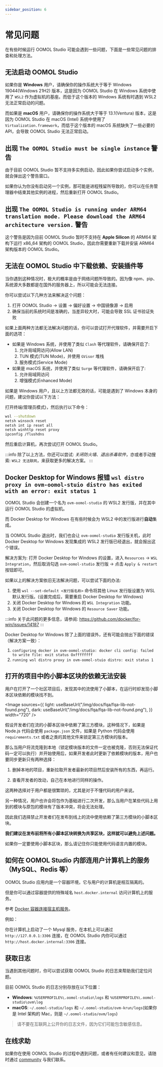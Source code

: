 ```yaml
---
sidebar_position: 6
---
```



# 常见问题

在有些时候运行 OOMOL Studio 可能会遇到一些问题，下面是一些常见问题的排查和处理方法。

## 无法启动 OOMOL Studio

如果你是 **Windows** 用户，请确保你的操作系统大于等于 Windows 19044(Windows 21H2) 版本，这是因为 OOMOL Studio 在 Windows 系统中使用了 `WSL2` 作为虚拟机的基座。而低于这个版本的 Windows 系统有时遇到 WSL2 无法正常启动的问题。

而如果是 **macOS** 用户，请确保你的操作系统大于等于 13.1(Ventura) 版本，这是因为 OOMOL Studio 在 macOS (Intel) 系统中使用了 `Virtualization.framework`，而低于这个版本的 macOS 系统缺失了一些必要的 API，会导致 OOMOL Studio 无法正常启动。

## 出现 `The OOMOL Studio must be single instance` 警告

由于目前 OOMOL Studio 暂不支持多实例启动，因此如果你尝试启动多个实例，就会弹出这个警告窗口。

如果你认为你没有启动另一个实例，那可能是进程残留所导致的，你可以在任务管理器中结束其他实例的进程，然后重新打开 OOMOL Studio。

## 出现 `The OOMOL Studio is running under ARM64 translation mode. Please download the ARM64 architecture version.` 警告

这个警告是因为目前 OOMOL Studio 暂时不支持在 **Apple Silicon** 的 ARM64 架构下运行 x86_64 架构的 OOMOL Studio，因此你需要重新下载并安装 ARM64 架构版本的 OOMOL Studio。

## 无法在 OOMOL Studio 中下载依赖、安装插件等

当你遇到这种情况时，极大的概率是由于网络问题所导致的。因为像 npm、pip、系统源大多数都是在国外的服务器上，所以可能会无法连接。

你可以尝试以下几种方法来解决这个问题：

1. 打开 OOMOL Studio -> 设置 -> 偏好设置 -> 中国镜像源 -> 启用
2. 确保当前的系统时间是准确的，当差异较大时，可能会导致 SSL 证书验证失败

如果上面两种方法都无法解决问题的话，你可以尝试打开代理软件，并需要开启下面的选项：

- 如果是 Windows 系统，并使用了类似 `Clash` 等代理软件，请确保开启了:
  1. 允许局域网访问(Allow LAN)
  2. TUN 模式(TUN Mode)，并使用 `GVisor` 堆栈
  3. 服务模式(Service Mode)
- 如果是 macOS 系统，并使用了类似 `Surge` 等代理软件，请确保开启了:
  1. 允许局域网访问
  2. 增强模式(Enhanced Mode)

如果是 Windows 用户，且以上方法都无效的话，可能是遇到了 Windows 本身的问题，建议你尝试以下方法：

打开终端(管理员模式)，然后执行以下命令：

```bash
wsl --shutdown
netsh winsock reset
netsh int ip reset all
netsh winhttp reset proxy
ipconfig /flushdns
```

然后重启计算机，再次尝试打开 OOMOL Studio。

:::info
除了以上方法，你还可以尝试: _关闭防火墙_、_退出杀毒软件_，亦或者手动搜索: `WSL2 无法联网`，来获取更多的解决方案。
:::

## Docker Desktop for Windows 报错 `wsl distro proxy in ovm-oomol-stuio distro has exited with an error: exit status 1`

OOMOL Studio 会创建一个名为 `ovm-oomol-studio` 的 WSL2 发行版，并在其中运行 OOMOL Studio 的虚拟机。

而 Docker Desktop for Windows 在有些时候会为 WSL2 中的发行版进行**自动**集成。

当 OOMOL Studio 退出时，我们也会让 `ovm-oomol-studio` 发行版关机，此时 Docker Desktop for Windows 发现集成的 WSL2 发行版已经退出，就会报出这个错误。

解决方案为: 打开 Docker Desktop for Windows 的设置，进入 `Resources` -> `WSL Integration`，然后取消勾选 `ovm-oomol-studio` 发行版 -> 点击 `Apply & restart` 按钮即可。

如果以上的解决方案依旧无法解决问题，可以尝试下面的办法:

1. 使用 `wsl --set-default <发行版名称>` 命令将其他 Linux 发行版设置为 WSL 默认发行版。(设置完成后，需要重启 Docker Desktop for Windows)
2. 关闭 Docker Desktop for Windows 的 `WSL Integration` 功能。
3. 关闭 Docker Desktop for Windows 的 `Resource Saver` 功能。

:::info
关于此问题的更多信息，请参阅: https://github.com/docker/for-win/issues/14187
:::

Docker Desktop for Windows 除了上面的错误外，还有可能会抛出下面的错误（解决方案一致）：

1. `configuring docker in ovm-oomol-studio: docker cli config: failed to write file: exit status Oxffffffff`
2. `running wsl distro proxy in ovm-oomol-stuio distro: exit status 1`

## 打开的项目中的小脚本区块的依赖无法安装

用户在打开了一个社区项目后，发现其中的流使用了小脚本，在运行时却发现小脚本区块依赖的模块找不到。

<Image
  sources={{
    light: useBaseUrl("/img/docs/fqa/fqa-lib-not-found.png"),
    dark: useBaseUrl("/img/docs/fqa/fqa-lib-not-found.png"),
  }}
  width="720"
/>

假设开发者们在流的小脚本区块中依赖了第三方模块，这种情况下，如果是 Node.js 代码会使用 `package.json` 文件，如果是 Python 代码会使用 `requirements.txt` 或者之类的其他文件来锁定第三方模块的版本。

那么当用户将流克隆到本地（锁定模块版本的文件一定也被克隆，否则无法保证代码一定可以执行）并开始使用后，如果开发者此时更新了依赖模块的版本，用户也要同步更新只有两种选择：

1. 删掉本地的项目，重新拉取开发者最新的项目然后安装所有的东西，再运行。

2. 查看开发者的改动，自己在本地进行同样的操作。

这两种选择对于用户都是很繁琐的，尤其是对于不懂代码的用户来说。

另一种情况，用户也许会将包作为基础进行二次开发，那么当用户在某些代码上用到的模块与原包的模块有了版本冲突，将会无法处理。

因此我们选择禁止开发者们在发布到线上的流中使用依赖了第三方模块的小脚本区块。

**我们建议在发布前将所有小脚本区块转换为共享区块，这样就可以避免上述问题。**

如果你一定要使用小脚本区块，那么请记住你只能使用代码语言内置的模块。

## 如何在 OOMOL Studio 内部连用户计算机上的服务（MySQL、Redis 等）

OOMOL Studio 应用内是一个容器环境，它与用户的计算机是相互隔离的。

但是你可以通过容器提供的特殊域名 `host.docker.internal` 访问计算机上的服务。

参考 [Docker 容器连接宿主机服务](https://docs.docker.com/desktop/features/networking/#i-want-to-connect-from-a-container-to-a-service-on-the-host)。

例如：

你在计算机上启动了一个 Mysql 服务，在本机上可以通过 `http://127.0.0.1:3306` 连接，在 OOMOL Studio 内你可以通过 `http://host.docker.internal:3306` 连接。

## 获取日志

当遇到其他问题时，你可以尝试获取 OOMOL Studio 的日志来帮助我们定位问题。

目前 OOMOL Studio 的日志分别存放在以下位置：

- **Windows**: `%USERPROFILE%\.oomol-studio\logs` 和 `%USERPROFILE%\.oomol-studio\ovm\log`
- **macOS**: `~/.oomol-studio/logs` 和 `~/.oomol-studio/ovm-krun/logs`(如果你是 Intel 架构的 Mac，则是 `~/.oomol-studio/ovm/logs`)

> 请不要在互联网上公开你的日志文件，因为它们可能包含敏感信息。

## 在线求助

如果你在使用 OOMOL Studio 的过程中遇到问题，或者有任何建议和意见，请随时通过 [community](https://oomol.com/community) 与我们联系。
